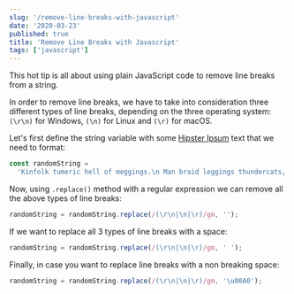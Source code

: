 ```yaml
---
slug: '/remove-line-breaks-with-javascript'
date: '2020-03-23'
published: true
title: 'Remove Line Breaks with Javascript'
tags: ['javascript']
---
```


This hot tip is all about using plain JavaScript code to remove line breaks from a string.

In order to remove line breaks, we have to take into consideration three different types of line breaks, depending on the three operating system: `(\r\n)` for Windows, `(\n)` for Linux and `(\r)` for macOS.

Let's first define the string variable with some <a href='https://hipsum.co' target='_blank'>Hipster Ipsum</a> text that we need to format:

```js
const randomString =
  'Kinfolk tumeric hell of meggings.\n Man braid leggings thundercats, glossier palo santo farm-to-table letterpress kale chips gastropub chartreuse selfies stumptown 8-bit small batch.\r Paleo letterpress la croix DIY poke. Echo park next level hoodie hella. Semiotics taxidermy hexagon banjo chillwave subway tile portland crucifix kogi squid pabst mixtape single-origin coffee.\r\n Cliche kinfolk air plant, echo park mixtape franzen 8-bit affogato messenger bag vape jean shorts yuccie beard. Food truck copper mug coloring book portland aesthetic.';
```

Now, using `.replace()` method with a regular expression we can remove all the above types of line breaks:

```js
randomString = randomString.replace(/(\r\n|\n|\r)/gm, '');
```

If we want to replace all 3 types of line breaks with a space:

```js
randomString = randomString.replace(/(\r\n|\n|\r)/gm, ' ');
```

Finally, in case you want to replace line breaks with a non breaking space:

```js
randomString = randomString.replace(/(\r\n|\n|\r)/gm, '\u00A0');
```
